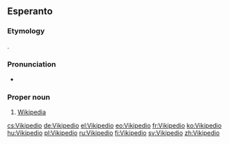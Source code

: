 ==Esperanto==

===Etymology===
{{calque|vikio|enciklopedio|etyl lang = en|etyl term = Wikipedia| lang=eo}}.

===Pronunciation===
* {{IPA|/vikipeˈdio/|lang=eo}}

===Proper noun===
{{eo-proper noun}}

# [[Wikipedia]]

[[cs:Vikipedio]]
[[de:Vikipedio]]
[[el:Vikipedio]]
[[eo:Vikipedio]]
[[fr:Vikipedio]]
[[ko:Vikipedio]]
[[hu:Vikipedio]]
[[pl:Vikipedio]]
[[ru:Vikipedio]]
[[fi:Vikipedio]]
[[sv:Vikipedio]]
[[zh:Vikipedio]]
